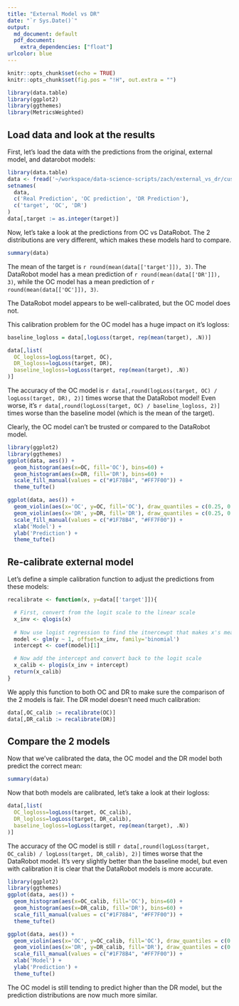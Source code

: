 ```yaml
---
title: "External Model vs DR"
date: "`r Sys.Date()`"
output:
  md_document: default
  pdf_document:
    extra_dependencies: ["float"]
urlcolor: blue
---
```


```r
knitr::opts_chunk$set(echo = TRUE)
knitr::opts_chunk$set(fig.pos = "!H", out.extra = "")
```

```r
library(data.table)
library(ggplot2)
library(ggthemes)
library(MetricsWeighted)
```

## Load data and look at the results
First, let's load the data with the predictions from the original, external model, and datarobot models:
```r
library(data.table)
data <- fread('~/workspace/data-science-scripts/zach/external_vs_dr/custom_vs_dr_vs_actuals.csv')
setnames(
  data,
  c('Real Prediction', 'OC prediction', 'DR Prediction'),
  c('target', 'OC', 'DR')
)
data[,target := as.integer(target)]
```

Now, let's take a look at the predictions from OC vs DataRobot.  The 2 distributions are very different, which makes these models hard to compare.

```r
summary(data)
```

The mean of the target is `r round(mean(data[['target']]), 3)`.  The DataRobot model has a mean prediction of `r round(mean(data[['DR']]), 3)`, while the OC model has a mean prediction of `r round(mean(data[['OC']]), 3)`.

The DataRobot model appears to be well-calibrated, but the OC model does not.

This calibration problem for the OC model has a huge impact on it's logloss:
```r
baseline_logloss = data[,logLoss(target, rep(mean(target), .N))]
```
```r
data[,list(
  OC_logloss=logLoss(target, OC),
  DR_logloss=logLoss(target, DR),
  baseline_logloss=logLoss(target, rep(mean(target), .N))
)]
```

The accuracy of the OC model is `r data[,round(logLoss(target, OC) / logLoss(target, DR), 2)]` times worse that the DataRobot model!  Even worse, it's `r data[,round(logLoss(target, OC) / baseline_logloss, 2)]` times worse than the baseline model (which is the mean of the target).

Clearly, the OC model can't be trusted or compared to the DataRobot model.

\newpage
```r
library(ggplot2)
library(ggthemes)
ggplot(data, aes()) + 
  geom_histogram(aes(x=OC, fill='OC'), bins=60) + 
  geom_histogram(aes(x=DR, fill='DR'), bins=60) + 
  scale_fill_manual(values = c("#1F78B4", "#FF7F00")) + 
  theme_tufte()
```

\newpage
```r
ggplot(data, aes()) + 
  geom_violin(aes(x='OC', y=OC, fill='OC'), draw_quantiles = c(0.25, 0.5, 0.75)) + 
  geom_violin(aes(x='DR', y=DR, fill='DR'), draw_quantiles = c(0.25, 0.5, 0.75)) + 
  scale_fill_manual(values = c("#1F78B4", "#FF7F00")) + 
  xlab('Model') + 
  ylab('Prediction') + 
  theme_tufte()
```

\newpage
## Re-calibrate external model
Let's define a simple calibration function to adjust the predictions from these models:
```r
recalibrate <- function(x, y=data[['target']]){

  # First, convert from the logit scale to the linear scale
  x_inv <- qlogis(x)
  
  # Now use logist regression to find the itnercewpt that makes x's mean match y's mean
  model <- glm(y ~ 1, offset=x_inv, family='binomial')
  intercept <- coef(model)[1]

  # Now add the intercept and convert back to the logit scale
  x_calib <- plogis(x_inv + intercept)
  return(x_calib)
}
```

We apply this function to both OC and DR to make sure the comparison of the 2 models is fair. The DR model doesn't need much calibration:
```r
data[,OC_calib := recalibrate(OC)]
data[,DR_calib := recalibrate(DR)]
```

## Compare the 2 models
Now that we've calibrated the data, the OC model and the DR model both predict the correct mean:

```r
summary(data)
```

Now that both models are calibrated, let's take a look at their logloss:
```r
data[,list(
  OC_logloss=logLoss(target, OC_calib),
  DR_logloss=logLoss(target, DR_calib),
  baseline_logloss=logLoss(target, rep(mean(target), .N))
)]
```

The accuracy of the OC model is still `r data[,round(logLoss(target, OC_calib) / logLoss(target, DR_calib), 2)]` times worse that the DataRobot model.  It's very slightly better than the baseline model, but even with calibration it is clear that the DataRobot models is more accurate.

\newpage
```r
library(ggplot2)
library(ggthemes)
ggplot(data, aes()) + 
  geom_histogram(aes(x=OC_calib, fill='OC'), bins=60) + 
  geom_histogram(aes(x=DR_calib, fill='DR'), bins=60) + 
  scale_fill_manual(values = c("#1F78B4", "#FF7F00")) + 
  theme_tufte()
```

\newpage
```r
ggplot(data, aes()) + 
  geom_violin(aes(x='OC', y=OC_calib, fill='OC'), draw_quantiles = c(0.25, 0.5, 0.75)) + 
  geom_violin(aes(x='DR', y=DR_calib, fill='DR'), draw_quantiles = c(0.25, 0.5, 0.75)) + 
  scale_fill_manual(values = c("#1F78B4", "#FF7F00")) + 
  xlab('Model') + 
  ylab('Prediction') + 
  theme_tufte()
```

The OC model is still tending to predict higher than the DR model, but the prediction distributions are now much more similar.
